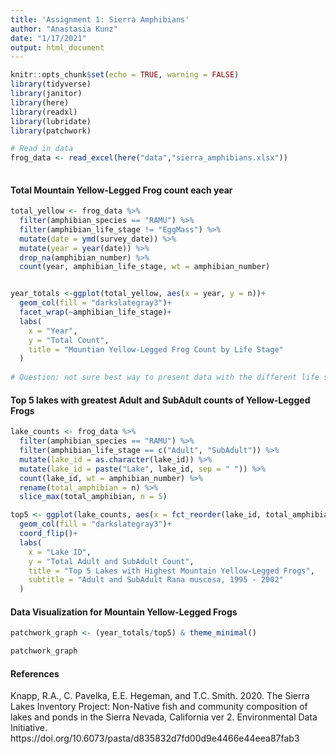 ```yaml
---
title: 'Assignment 1: Sierra Amphibians'
author: "Anastasia Kunz"
date: "1/17/2021"
output: html_document
---
```


```r
knitr::opts_chunk$set(echo = TRUE, warning = FALSE)
library(tidyverse)
library(janitor)
library(here)
library(readxl)
library(lubridate)
library(patchwork)
```



```r
# Read in data
frog_data <- read_excel(here("data","sierra_amphibians.xlsx"))
  
```
#### Total Mountain Yellow-Legged Frog count each year

```r

total_yellow <- frog_data %>% 
  filter(amphibian_species == "RAMU") %>% 
  filter(amphibian_life_stage != "EggMass") %>% 
  mutate(date = ymd(survey_date)) %>% 
  mutate(year = year(date)) %>% 
  drop_na(amphibian_number) %>% 
  count(year, amphibian_life_stage, wt = amphibian_number)


year_totals <-ggplot(total_yellow, aes(x = year, y = n))+
  geom_col(fill = "darkslategray3")+
  facet_wrap(~amphibian_life_stage)+
  labs(
    x = "Year",
    y = "Total Count",
    title = "Mountian Yellow-Legged Frog Count by Life Stage"
  )
  
# Question: not sure best way to present data with the different life stages having such spread out values; when displaying tadpoles it makes it hard to read adult stage. Would the stacked graph be better? using fill = amphibian_life_stage to show the relative amounts? or is that harder to read?


```


#### Top 5 lakes with greatest Adult and SubAdult counts of Yellow-Legged Frogs
```r

lake_counts <- frog_data %>% 
  filter(amphibian_species == "RAMU") %>% 
  filter(amphibian_life_stage == c("Adult", "SubAdult")) %>% 
  mutate(lake_id = as.character(lake_id)) %>% 
  mutate(lake_id = paste("Lake", lake_id, sep = " ")) %>% 
  count(lake_id, wt = amphibian_number) %>% 
  rename(total_amphibian = n) %>% 
  slice_max(total_amphibian, n = 5)

top5 <- ggplot(lake_counts, aes(x = fct_reorder(lake_id, total_amphibian), y = total_amphibian))+
  geom_col(fill = "darkslategray3")+
  coord_flip()+
  labs(
    x = "Lake ID",
    y = "Total Adult and SubAdult Count",
    title = "Top 5 Lakes with Highest Mountain Yellow-Legged Frogs",
    subtitle = "Adult and SubAdult Rana muscosa, 1995 - 2002"
  )

```

#### Data Visualization for Mountain Yellow-Legged Frogs

```r

patchwork_graph <- (year_totals/top5) & theme_minimal()

patchwork_graph
```

#### References

Knapp, R.A., C. Pavelka, E.E. Hegeman, and T.C. Smith. 2020. The Sierra Lakes Inventory Project: Non-Native fish and community composition of lakes and ponds in the Sierra Nevada, California ver 2. Environmental Data Initiative. https://doi.org/10.6073/pasta/d835832d7fd00d9e4466e44eea87fab3




